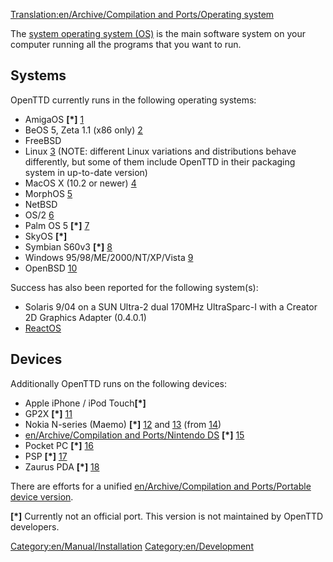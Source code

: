 [[Translation:en/Archive/Compilation and Ports/Operating system]]
[[Category:en/Manual/Installation]]
[[Category:en/Development]]

The [https://www.wikipedia.org/wiki/en:Operating system operating system (OS)] is the main software system on your computer running all the programs that you want to run.

== Systems ==
OpenTTD currently runs in the following operating systems:
* AmigaOS <strong>[*]</strong> [http://www.os4depot.net/index.php?function=showfile&file=game/strategy/openttd.lha]
* BeOS 5, Zeta 1.1 (x86 only) [http://bebits.com/app/3810]
* FreeBSD
* Linux [http://sourceforge.net/project/showfiles.php?group_id=103924&package_id=111717] (NOTE: different Linux variations and distributions behave differently, but some of them include OpenTTD in their packaging system in up-to-date version)
* MacOS X (10.2 or newer) [http://sourceforge.net/project/showfiles.php?group_id=103924&package_id=111717]
* MorphOS [http://sourceforge.net/project/showfiles.php?group_id=103924&package_id=111717]
* NetBSD
* OS/2 [http://sourceforge.net/project/showfiles.php?group_id=103924&package_id=111717]
* Palm OS 5 <strong>[*]</strong> [http://www.esoftinteractive.com/openttd.html]
* SkyOS <strong>[*]</strong>
* Symbian S60v3 <strong>[*]</strong> [http://www.tt-forums.net/viewtopic.php?f=33&t=35942&st=0&sk=t&sd=a]
* Windows 95/98/ME/2000/NT/XP/Vista [http://sourceforge.net/project/showfiles.php?group_id=103924&package_id=111717]
* OpenBSD [http://www.openbsd.org/cgi-bin/cvsweb/ports/games/openttd/]

Success has also been reported for the following system(s):
* Solaris 9/04 on a SUN Ultra-2 dual 170MHz UltraSparc-I with a Creator 2D Graphics Adapter (0.4.0.1) 
* [http://www.reactos.com/ ReactOS]

== Devices ==
Additionally OpenTTD runs on the following devices:
* Apple iPhone / iPod Touch<strong>[*]</strong>
* GP2X <strong>[*]</strong> [http://wiki.gp2x.org/wiki/OpenTTD]
* Nokia N-series (Maemo) <strong>[*]</strong> [http://myy.haaga-helia.fi/~a0702483/maemo/] and [http://www.tt-forums.net/viewtopic.php?f=33&t=36042] (from [http://openttd.toimii.net/maemo/])
* [[en/Archive/Compilation and Ports/Nintendo DS]] <strong>[*]</strong> [http://www.tt-forums.net/viewtopic.php?f=33&t=35306]
* Pocket PC <strong>[*]</strong> [http://www.esoftinteractive.com/openttd.html]
* PSP <strong>[*]</strong> [http://openttd.teamjak.net/]
* Zaurus PDA <strong>[*]</strong> [http://zsi2.stonekeep.com/index.php?v=d&a=2127]

There are efforts for a unified [[en/Archive/Compilation and Ports/Portable device version]].

<strong>[*]</strong> Currently not an official port. This version is not maintained by OpenTTD developers.